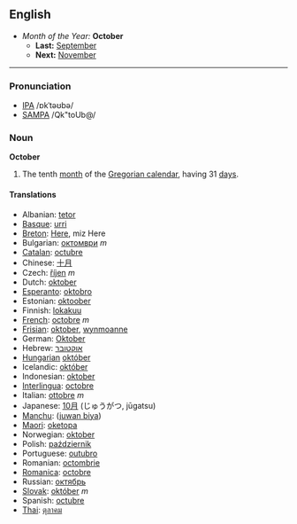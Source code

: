 ==English==
*''Month of the Year:'' '''October'''
**'''Last:''' [[September]]
**'''Next:''' [[November]]
----

===Pronunciation===
*[[w:IPA|IPA]] /ɒkˈtəʊbə/
*[[w:SAMPA|SAMPA]] /Qk"toUb@/

===Noun===
'''October'''
#The tenth [[month]] of the [[Gregorian calendar]], having 31 [[day]]s.

====Translations====
*Albanian: [[tetor]]
*[[Basque]]: [[urri]]
*[[Breton]]: [[Here]], miz Here
*Bulgarian: [[октомври]] ''m''
*[[Catalan]]: [[octubre]]
*Chinese: [[十月]]
*Czech: [[říjen]] ''m''
*Dutch: [[oktober]]
*[[Esperanto]]: [[oktobro]]
*Estonian: [[oktoober]]
*Finnish: [[lokakuu]]
*[[French]]: [[octobre]] ''m''
*[[Frisian]]: [[oktober]], [[wynmoanne]]
*German: [[Oktober]]
*Hebrew: [[אוקטובר]]
*[[Hungarian]] [[október]]
*Icelandic: [[október]]
*Indonesian: [[oktober]]
*[[Interlingua]]: [[octobre]]
*Italian: [[ottobre]] ''m''
*Japanese: [[10月]] (じゅうがつ, jūgatsu)
*[[Manchu]]: ([[juwan biya]])
*[[Maori]]: [[oketopa]]
*Norwegian: [[oktober]]
*Polish: [[październik]]
*Portuguese: [[outubro]]
*Romanian: [[octombrie]]
*[[Romanica]]: [[octobre]]
*Russian: [[октябрь]]
*[[Slovak]]: [[október]] ''m''
*Spanish: [[octubre]]
*[[Thai]]: [[ตุลาคม]]